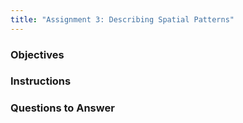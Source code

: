```yaml
---
title: "Assignment 3: Describing Spatial Patterns"
---
```


### Objectives

### Instructions


### Questions to Answer

